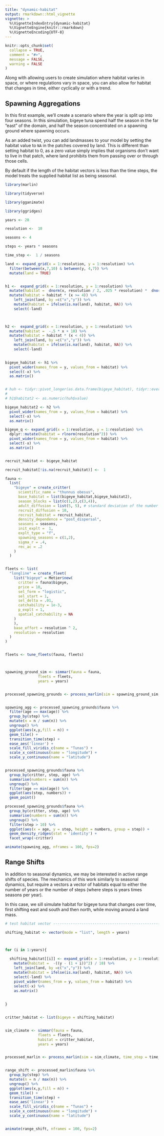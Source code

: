 ```yaml
---
title: "dynamic-habitat"
output: rmarkdown::html_vignette
vignette: >
  %\VignetteIndexEntry{dynamic-habitat}
  %\VignetteEngine{knitr::rmarkdown}
  %\VignetteEncoding{UTF-8}
---
```


```r
knitr::opts_chunk$set(
  collapse = TRUE,
  comment = "#>",
  message = FALSE,
  warning = FALSE
)
```

Along with allowing users to create simulation where habitat varies in space, or where regulations vary in space, you can also allow for habitat that changes in time, either cyclically or with a trend. 

## Spawning Aggregations

In this first example, we'll create a scenario where the year is split up into four seasons. In this simulation, bigeye tuna spend half the season in the far "east" of the domain, and half the season concentrated on a spawning ground where spawning occurs. 

As an added twist, you can add landmasses to your model by setting the habitat value to `NA` in the patches covered by land. This is different than setting habitat to 0, as a zero value simply implies that organisms don't want to live in that patch, where land prohibits them from passing over or through those cells. 

By default if the length of the habitat vectors is less than the time steps, the model treats the supplied habitat list as being seasonal. 

```r
library(marlin)

library(tidyverse)

library(gganimate)

library(ggridges)

years <- 20

resolution <-  10

seasons <- 4

steps <- years * seasons

time_step <-  1 / seasons

land <- expand_grid(x = 1:resolution, y = 1:resolution) %>% 
  filter(between(x,7,10) & between(y, 4,7)) %>% 
  mutate(land = TRUE)


h1 <-  expand_grid(x = 1:resolution, y = 1:resolution) %>%
  mutate(habitat =  dnorm(x, resolution / 2, .025 * resolution) *  dnorm(y, resolution / 2, .025 * resolution)) %>% 
  mutate(habitat = habitat * (x >= 4)) %>% 
    left_join(land, by =c("x","y")) %>% 
    mutate(habitat = ifelse(is.na(land), habitat, NA)) %>% 
    select(-land) 

  

h2 <-  expand_grid(x = 1:resolution, y = 1:resolution) %>%
  mutate(habitat =  -.5 * x + 10) %>% 
  mutate(habitat = habitat * (x < 4)) %>% 
    left_join(land, by =c("x","y")) %>% 
    mutate(habitat = ifelse(is.na(land), habitat, NA)) %>% 
    select(-land) 
  

bigeye_habitat <- h1 %>% 
  pivot_wider(names_from = y, values_from = habitat) %>% 
  select(-x) %>% 
  as.matrix()


# huh <- tidyr::pivot_longer(as.data.frame(bigeye_habitat), tidyr::everything())
# 
# h1$habitat2 <- as.numeric(huh$value)

bigeye_habitat2 <- h2 %>% 
  pivot_wider(names_from = y, values_from = habitat) %>% 
  select(-x) %>% 
  as.matrix()

bigeye_q <- expand_grid(x = 1:resolution, y = 1:resolution) %>%
  dplyr::mutate(habitat = rlnorm(resolution^2)) %>% 
  pivot_wider(names_from = y, values_from = habitat) %>% 
  select(-x) %>% 
  as.matrix()


recruit_habitat <- bigeye_habitat

recruit_habitat[!is.na(recruit_habitat)] <-  1

fauna <- 
  list(
    "bigeye" = create_critter(
      scientific_name = "thunnus obesus",
      base_habitat = list(bigeye_habitat,bigeye_habitat2),
      season_blocks = list(c(1,2),c(3,4)),
      adult_diffusion = list(5, 5), # standard deviation of the number of patches moved by adults
      recruit_diffusion = 10,
      recruit_habitat = recruit_habitat,
      density_dependence = "post_dispersal", 
      seasons = seasons,
      init_explt =  1,
      explt_type = "f",
      spawning_seasons = c(1,2),
      sigma_r = .4,
      rec_ac = .2
    )
  )


fleets <- list(
  "longline" = create_fleet(
    list("bigeye" = Metier$new(
      critter = fauna$bigeye,
      price = 10,
      sel_form = "logistic",
      sel_start = 1,
      sel_delta = .01,
      catchability = 1e-3,
      p_explt = 1,
      spatial_catchability = NA
    )
    ),
    base_effort = resolution ^ 2,
    resolution = resolution
  )
)


fleets <- tune_fleets(fauna, fleets) 



spawning_ground_sim <- simmar(fauna = fauna,
               fleets = fleets,
               years = years)


processed_spawning_grounds <- process_marlin(sim = spawning_ground_sim, time_step = time_step)


spawning_agg <- processed_spawning_grounds$fauna %>% 
  filter(age == max(age)) %>% 
  group_by(step) %>% 
  mutate(n = n / sum(n)) %>% 
  ungroup() %>% 
  ggplot(aes(x,y,fill = n)) + 
  geom_tile() + 
  transition_time(step) +
  ease_aes('linear') +
  scale_fill_viridis_c(name = "Tunas") + 
  scale_x_continuous(name = "longitude") + 
  scale_y_continuous(name = "latitude")


processed_spawning_grounds$fauna %>% 
  group_by(critter, step, age) %>% 
  summarise(numbers = sum(n)) %>% 
  ungroup() %>% 
  filter(age == min(age)) %>% 
  ggplot(aes(step, numbers)) + 
  geom_point()

processed_spawning_grounds$fauna %>% 
  group_by(critter, step, age) %>% 
  summarise(numbers = sum(n)) %>% 
  ungroup() %>% 
  filter(step > 10) %>% 
  ggplot(aes(x = age, y = step, height = numbers, group = step)) + 
  geom_density_ridges(stat = 'identity') + 
  facet_wrap(~critter)

animate(spawning_agg, nframes = 100, fps=2)


```


## Range Shifts

In addition to seasonal dynamics, we may be interested in active range shifts of species. The mechanics of this work similarly to seasonal dynamics, but require a vectors a vector of habitats equal to either the number of years or the number of steps (where steps is years times seasons per year). 

In this case, we sill simulate habitat for bigeye tuna that changes over time, first shifting east and south and then north, while moving around a land mass. 

```r

# test habitat vector -----------------------------------------------------

shifting_habitat <- vector(mode = "list", length = years)



for (i in 1:years){
  
  shifting_habitat[[i]] <- expand_grid(x = 1:resolution, y = 1:resolution) %>%
    mutate(habitat =  -((y - (1 + i))^2) / 10) %>% 
    left_join(land, by =c("x","y")) %>% 
    mutate(habitat = ifelse(is.na(land), habitat, NA)) %>% 
    select(-land) %>% 
    pivot_wider(names_from = y, values_from = habitat) %>% 
    select(-x) %>% 
    as.matrix()
  
  
}


critter_habitat <- list(bigeye = shifting_habitat)


sim_climate <- simmar(fauna = fauna,
               fleets = fleets,
               habitat = critter_habitat,
               years = years)


processed_marlin <- process_marlin(sim = sim_climate, time_step = time_step, keep_age = FALSE)


range_shift <- processed_marlin$fauna %>% 
  group_by(step) %>% 
  mutate(n = n / max(n)) %>% 
  ungroup() %>% 
  ggplot(aes(x,y,fill = n)) + 
  geom_tile() + 
  transition_time(step) +
  ease_aes('linear') +
  scale_fill_viridis_c(name = "Tunas") + 
  scale_x_continuous(name = "longitude") + 
  scale_y_continuous(name = "latitude")


animate(range_shift, nframes = 100, fps=2)

```
